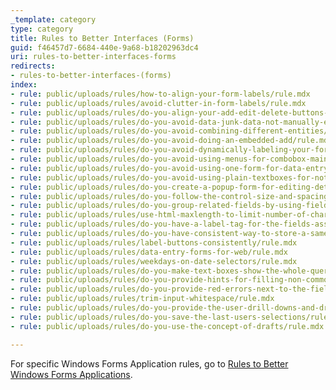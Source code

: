 ```yaml
---
_template: category
type: category
title: Rules to Better Interfaces (Forms)
guid: f46457d7-6684-440e-9a68-b18202963dc4
uri: rules-to-better-interfaces-forms
redirects:
- rules-to-better-interfaces-(forms)
index:
- rule: public/uploads/rules/how-to-align-your-form-labels/rule.mdx
- rule: public/uploads/rules/avoid-clutter-in-form-labels/rule.mdx
- rule: public/uploads/rules/do-you-align-your-add-edit-delete-buttons-horizontal-and-bottom-right/rule.mdx
- rule: public/uploads/rules/do-you-avoid-data-junk-data-not-manually-entered-by-yourself/rule.mdx
- rule: public/uploads/rules/do-you-avoid-combining-different-entities/rule.mdx
- rule: public/uploads/rules/do-you-avoid-doing-an-embedded-add/rule.mdx
- rule: public/uploads/rules/do-you-avoid-dynamically-labeling-your-form-buttons/rule.mdx
- rule: public/uploads/rules/do-you-avoid-using-menus-for-combobox-maintenance/rule.mdx
- rule: public/uploads/rules/do-you-avoid-using-one-form-for-data-entry/rule.mdx
- rule: public/uploads/rules/do-you-avoid-using-plain-textboxes-for-notes/rule.mdx
- rule: public/uploads/rules/do-you-create-a-popup-form-for-editing-details/rule.mdx
- rule: public/uploads/rules/do-you-follow-the-control-size-and-spacing-standards/rule.mdx
- rule: public/uploads/rules/do-you-group-related-fields-by-using-fieldset/rule.mdx
- rule: public/uploads/rules/use-html-maxlength-to-limit-number-of-characters/rule.mdx
- rule: public/uploads/rules/do-you-have-a-label-tag-for-the-fields-associated-with-your-input/rule.mdx
- rule: public/uploads/rules/do-you-have-consistent-way-to-store-a-same-field/rule.mdx
- rule: public/uploads/rules/label-buttons-consistently/rule.mdx
- rule: public/uploads/rules/data-entry-forms-for-web/rule.mdx
- rule: public/uploads/rules/weekdays-on-date-selectors/rule.mdx
- rule: public/uploads/rules/do-you-make-text-boxes-show-the-whole-query/rule.mdx
- rule: public/uploads/rules/do-you-provide-hints-for-filling-non-common-fields/rule.mdx
- rule: public/uploads/rules/do-you-provide-red-errors-next-to-the-field/rule.mdx
- rule: public/uploads/rules/trim-input-whitespace/rule.mdx
- rule: public/uploads/rules/do-you-provide-the-user-drill-downs-and-drill-arounds/rule.mdx
- rule: public/uploads/rules/do-you-save-the-last-users-selections/rule.mdx
- rule: public/uploads/rules/do-you-use-the-concept-of-drafts/rule.mdx

---
```


For specific Windows Forms Application rules, go to [Rules to Better Windows Forms Applications](/rules-to-better-windows-forms).
